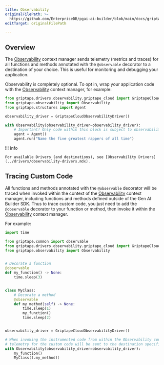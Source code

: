 ```yaml
---
title: Observability
originalFilePath: >-
  https://github.com/EnterpriseDB/pgai-ai-builder/blob/main/docs/griptape-framework/structures/observability.md
editTarget: originalFilePath

---
```


## Overview

The [Observability](../reference/observability/observability.mdx) context manager sends telemetry (metrics and traces) for all functions and methods annotated with the `@observable` decorator to a destination of your choice. This is useful for monitoring and debugging your application.

Observability is completely optional. To opt in, wrap your application code with the [Observability](../reference/observability/observability.mdx) context manager, for example:

```python
from griptape.drivers.observability.griptape_cloud import GriptapeCloudObservabilityDriver
from griptape.observability import Observability
from griptape.structures import Agent

observability_driver = GriptapeCloudObservabilityDriver()

with Observability(observability_driver=observability_driver):
    # Important! Only code within this block is subject to observability
    agent = Agent()
    agent.run("Name the five greatest rappers of all time")

```

!!! info

    For available Drivers (and destinations), see [Observability Drivers](../drivers/observability-drivers.mdx).

## Tracing Custom Code

All functions and methods annotated with the `@observable` decorator will be traced when invoked within the context of the [Observability](../reference/observability/observability.mdx) context manager, including functions and methods defined outside of the Gen AI Builder SDK. Thus to trace custom code, you just need to add the `@observable` decorator to your function or method, then invoke it within the [Observability](../reference/observability/observability.mdx) context manager.

For example:

```python
import time

from griptape.common import observable
from griptape.drivers.observability.griptape_cloud import GriptapeCloudObservabilityDriver
from griptape.observability import Observability


# Decorate a function
@observable
def my_function() -> None:
    time.sleep(3)


class MyClass:
    # Decorate a method
    @observable
    def my_method(self) -> None:
        time.sleep(1)
        my_function()
        time.sleep(2)


observability_driver = GriptapeCloudObservabilityDriver()

# When invoking the instrumented code from within the Observability context manager, the
# telemetry for the custom code will be sent to the destination specified by the driver.
with Observability(observability_driver=observability_driver):
    my_function()
    MyClass().my_method()

```
